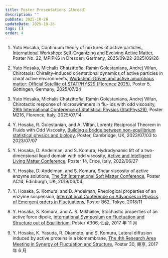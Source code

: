 ```yaml
---
title: Poster Presentations (Abroad)
description: ""
pubDate: 2025-10-28
updateDate: 2025-10-28
tags: []
order: 4
---
```

1. Yuto Hosaka,
   Continuum theory of mixtures of active particles,
   [International Workshop: Self-Organizing and Evolving Active Matter](https://www.pks.mpg.de/de/soeam25), Poster No. 22, MPIPKS in Dresden, Germany, 2025/09/22-2025/09/26

1. Yuto Hosaka, Michalis Chatzittofia, Ramin Golestaniana, Andrej Vilfan,
   Chirotaxis: Chirality-induced orientational dynamics of active particles in chiral active environments,
   [Workshop: Driven and active amorphous matter: Official Satellite of STATPHYS29 (Florence 2025)](https://events.gwdg.de/event/1059/), Poster 5, Göttingen, Germany, 2025/07/24

1. Yuto Hosaka, Michalis Chatzittofia, Ramin Golestaniana, Andrej Vilfan,
   Chirotactic response of microswimmers in flu- ids with odd viscosity,
   [29th International Conference of Statistical Physics (StatPhys29)](https://statphys29.org), Poster M216, Florence, Italy, 2025/07/14

1. Y. Hosaka, R. Golestanian, and A. Vilfan,
   Lorentz Reciprocal Theorem in Fluids with Odd Viscosity,
   [Building a bridge between non-equilibrium statistical physics and biology](https://www.newton.ac.uk/event/splw01/), Poster, Cambridge, UK, 2023/07/03 to 2023/07/07

1. Y. Hosaka, D. Andelman, and S. Komura,
   Hydrodynamic lift of a two-dimensional liquid domain with odd viscosity,
   [Active and Intelligent Living Matter Conference](https://www.doostmohammadilab.com/erice2022), Poster 14, Erice, Italy, 2022/06/27

1. Y. Hosaka, D. Andelman, and S. Komura,
   Shear viscosity of active enzyme solutions,
   [The 5th International Soft Matter Conference](https://www.ismc2019.ed.ac.uk/), Poster AC14, Edinburgh, UK, 2019/06/04

1. Y. Hosaka, S. Komura, and D. Andelman,
   Rheological properties of an enzyme suspension,
   [International Conference on Advances in Physics of Emergent orders in Fluctuations](https://apef2018.org/), Poster B62, Tokyo, 2018/11

1. Y. Hosaka, S. Komura, and A. S. Mikhailov,
   Stochastic properties of an active force dipole,
   [International Symposium on Fluctuation and Structure out of Equilibrium](http://sfs-dynamics.jp/sfs2017/), Poster A306, 仙台, 2017 年 11 月

1. Y. Hosaka, K. Yasuda, R. Okamoto, and S. Komura,
   Lateral diffusion induced by active proteins in a biomembrane,
   [The 4th Research Area Meeting in Synergy of Fluctuation and Structure](http://sfs-dynamics.jp/eng/kenkyukai/index.html), Poster 30, 東京, 2017 年 6 月
